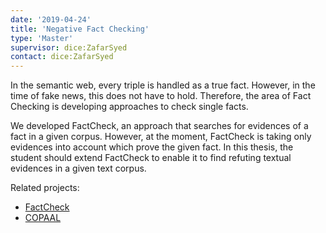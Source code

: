 ```yaml
---
date: '2019-04-24'
title: 'Negative Fact Checking'
type: 'Master'
supervisor: dice:ZafarSyed
contact: dice:ZafarSyed
---
```


In the semantic web, every triple is handled as a true fact. However, in the time of fake news, this does not have to hold. Therefore, the area of Fact Checking is developing approaches to check single facts. 

We developed FactCheck, an approach that searches for evidences of a fact in a given corpus. However, at the moment, FactCheck is taking only evidences into account which prove the given fact. In this thesis, the student should extend FactCheck to enable it to find refuting textual evidences in a given text corpus.

Related projects:

* [FactCheck](https://github.com/dice-group/FactCheck)
* [COPAAL](https://github.com/dice-group/COPAAL)
